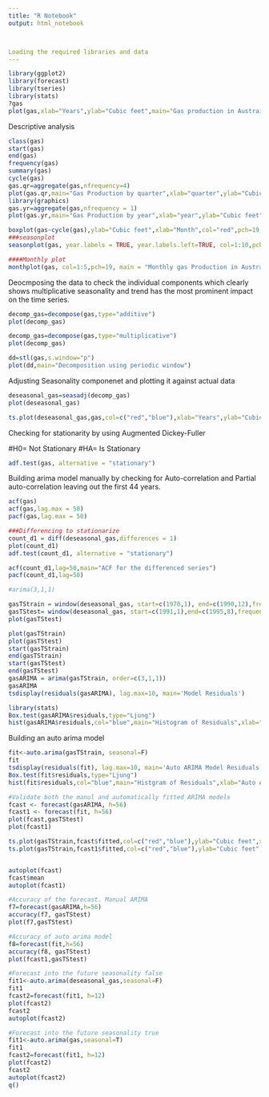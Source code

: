 ---
title: "R Notebook"
output: html_notebook



Loading the required libraries and data
---
```{r}
library(ggplot2)
library(forecast)
library(tseries)
library(stats)
?gas
plot(gas,xlab="Years",ylab="Cubic feet",main="Gas production in Austrailia from 1956/01-1995/08")
```

Descriptive analysis
```{r}
class(gas)
start(gas)
end(gas)
frequency(gas)
summary(gas)
cycle(gas)
gas.qr=aggregate(gas,nfrequency=4)
plot(gas.qr,main="Gas Production by quarter",xlab="quarter",ylab="Cubic feet")
library(graphics)
gas.yr=aggregate(gas,nfrequency = 1)
plot(gas.yr,main="Gas Production by year",xlab="year",ylab="Cubic feet")

boxplot(gas~cycle(gas),ylab="Cubic feet",xlab="Month",col="red",pch=19,main="Monthly gas production in Australia")
###seasonplot
seasonplot(gas, year.labels = TRUE, year.labels.left=TRUE, col=1:10,pch=19, main = "Monthly gas Production in Australia - seasonplot", xlab = "Month", ylab = "Cubic feet")

####Monthly plot
monthplot(gas, col=1:5,pch=19, main = "Monthly gas Production in Australia - seasonplot",xlab = "Month", ylab = "Cubic feet")
```

Deocmposing the data to check the individual components which clearly shows multiplicative seasonality and trend has the most prominent impact on the time series.
```{r}
decomp_gas=decompose(gas,type="additive")
plot(decomp_gas)

decomp_gas=decompose(gas,type="multiplicative")
plot(decomp_gas)

dd=stl(gas,s.window="p")
plot(dd,main="Decomposition using periodic window")

```


Adjusting Seasonality componenet and plotting it against actual data
```{r}
deseasonal_gas=seasadj(decomp_gas)
plot(deseasonal_gas)

ts.plot(deseasonal_gas,gas,col=c("red","blue"),xlab="Years",ylab="Cubic feet",main="Actual vs De Seasoned")
```


Checking for stationarity by using Augmented Dickey-Fuller

#H0= Not Stationary
#HA= Is Stationary
```{r}
adf.test(gas, alternative = "stationary")


```

Building arima model manually by checking for Auto-correlation and Partial auto-correlation leaving out the first 44 years.
```{r}
acf(gas)
acf(gas,lag.max = 50)
pacf(gas,lag.max = 50)

###Differencing to stationarize
count_d1 = diff(deseasonal_gas,differences = 1)
plot(count_d1)
adf.test(count_d1, alternative = "stationary")

acf(count_d1,lag=50,main="ACF for the differenced series")
pacf(count_d1,lag=50)

#arima(3,1,1)

gasTStrain = window(deseasonal_gas, start=c(1970,1), end=c(1990,12),frequency=12)
gasTStest= window(deseasonal_gas, start=c(1991,1),end=c(1995,8),frequency=12)
plot(gasTStest)

plot(gasTStrain)
plot(gasTStest)
start(gasTStrain)
end(gasTStrain)
start(gasTStest)
end(gasTStest)
gasARIMA = arima(gasTStrain, order=c(3,1,1))
gasARIMA
tsdisplay(residuals(gasARIMA), lag.max=10, main='Model Residuals')

library(stats)
Box.test(gasARIMA$residuals,type="Ljung")
hist(gasARIMA$residuals,col="blue",main="Histogram of Residuals",xlab="gasArima")
```


Building an auto arima model

```{r}
fit<-auto.arima(gasTStrain, seasonal=F)
fit
tsdisplay(residuals(fit), lag.max=10, main='Auto ARIMA Model Residuals')
Box.test(fit$residuals,type="Ljung")
hist(fit$residuals,col="blue",main="Histgram of Residuals",xlab="Auto Arima")
```

```{r}
#Validate both the manul and automatically fitted ARIMA models
fcast <- forecast(gasARIMA, h=56)
fcast1 <- forecast(fit, h=56)
plot(fcast,gasTStest)
plot(fcast1)

ts.plot(gasTStrain,fcast$fitted,col=c("red","blue"),ylab="Cubic feet",xlab="Year",main="Arima Fitted values on Train")
ts.plot(gasTStrain,fcast1$fitted,col=c("red","blue"),ylab="Cubic feet",xlab="Year",main="Auto-arima Fitted values on Train")


autoplot(fcast)
fcast$mean
autoplot(fcast1)
```

```{r}
#Accuracy of the forecast. Manual ARIMA
f7=forecast(gasARIMA,h=56)
accuracy(f7, gasTStest)
plot(f7,gasTStest)

#Accuracy of auto arima model
f8=forecast(fit,h=56)
accuracy(f8, gasTStest)
plot(fcast1,gasTStest)
```

```{r}
#Forecast into the future seasonality false 
fit1<-auto.arima(deseasonal_gas,seasonal=F)
fit1
fcast2=forecast(fit1, h=12)
plot(fcast2)
fcast2
autoplot(fcast2)

#Forecast into the future seasonality true
fit1<-auto.arima(gas,seasonal=T)
fit1
fcast2=forecast(fit1, h=12)
plot(fcast2)
fcast2
autoplot(fcast2)
q()
```





